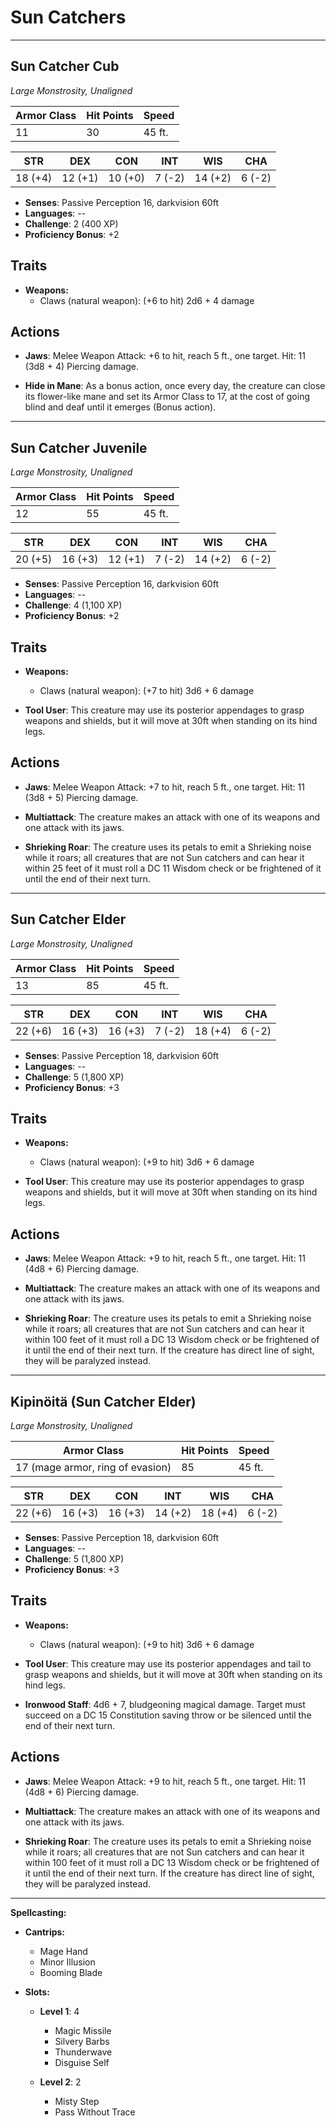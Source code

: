 
# Sun Catchers

<BlendedImage src='/library/images/SunCat.webp' alt='SunCat' />

---

## Sun Catcher Cub

_Large Monstrosity, Unaligned_

| **Armor Class** | **Hit Points** | **Speed** |
| --------------- | -------------- | --------- |
| 11              | 30             | 45 ft.    |

| **STR** | **DEX** | **CON** | **INT** | **WIS** | **CHA** |
| ------- | ------- | ------- | ------- | ------- | ------- |
| 18 (+4) | 12 (+1) | 10 (+0) | 7 (-2)  | 14 (+2) | 6 (-2)  |

- **Senses**: Passive Perception 16, darkvision 60ft
- **Languages**: --
- **Challenge**: 2 (400 XP)
- **Proficiency Bonus**: +2

## Traits

- **Weapons:**
  - Claws (natural weapon): (+6 to hit) 2d6 + 4 damage

## Actions

- **Jaws**: Melee Weapon Attack: +6 to hit, reach 5 ft., one target. Hit: 11 (3d8 + 4) Piercing damage.

- **Hide in Mane**: As a bonus action, once every day, the creature can close its flower-like mane and set its Armor Class to 17, at the cost of going blind and deaf until it emerges (Bonus action).

---

## Sun Catcher Juvenile

_Large Monstrosity, Unaligned_

| **Armor Class** | **Hit Points** | **Speed** |
| --------------- | -------------- | --------- |
| 12              | 55             | 45 ft.    |

| **STR** | **DEX** | **CON** | **INT** | **WIS** | **CHA** |
| ------- | ------- | ------- | ------- | ------- | ------- |
| 20 (+5) | 16 (+3) | 12 (+1) | 7 (-2)  | 14 (+2) | 6 (-2)  |

- **Senses**: Passive Perception 16, darkvision 60ft
- **Languages**: --
- **Challenge**: 4 (1,100 XP)
- **Proficiency Bonus**: +2

## Traits

- **Weapons:**

  - Claws (natural weapon): (+7 to hit) 3d6 + 6 damage

- **Tool User**: This creature may use its posterior appendages to grasp weapons and shields, but it will move at 30ft when standing on its hind legs.

## Actions

- **Jaws**: Melee Weapon Attack: +7 to hit, reach 5 ft., one target. Hit: 11 (3d8 + 5) Piercing damage.

- **Multiattack**: The creature makes an attack with one of its weapons and one attack with its jaws.

- **Shrieking Roar**: The creature uses its petals to emit a Shrieking noise while it roars; all creatures that are not Sun catchers and can hear it within 25 feet of it must roll a DC 11 Wisdom check or be frightened of it until the end of their next turn.

---

## Sun Catcher Elder

_Large Monstrosity, Unaligned_

| **Armor Class** | **Hit Points** | **Speed** |
| --------------- | -------------- | --------- |
| 13              | 85             | 45 ft.    |

| **STR** | **DEX** | **CON** | **INT** | **WIS** | **CHA** |
| ------- | ------- | ------- | ------- | ------- | ------- |
| 22 (+6) | 16 (+3) | 16 (+3) | 7 (-2)  | 18 (+4) | 6 (-2)  |

- **Senses**: Passive Perception 18, darkvision 60ft
- **Languages**: --
- **Challenge**: 5 (1,800 XP)
- **Proficiency Bonus**: +3

## Traits

- **Weapons:**

  - Claws (natural weapon): (+9 to hit) 3d6 + 6 damage

- **Tool User**: This creature may use its posterior appendages to grasp weapons and shields, but it will move at 30ft when standing on its hind legs.

## Actions

- **Jaws**: Melee Weapon Attack: +9 to hit, reach 5 ft., one target. Hit: 11 (4d8 + 6) Piercing damage.

- **Multiattack**: The creature makes an attack with one of its weapons and one attack with its jaws.

- **Shrieking Roar**: The creature uses its petals to emit a Shrieking noise while it roars; all creatures that are not Sun catchers and can hear it within 100 feet of it must roll a DC 13 Wisdom check or be frightened of it until the end of their next turn. If the creature has direct line of sight, they will be paralyzed instead.

---

## Kipinöitä (Sun Catcher Elder)

_Large Monstrosity, Unaligned_

| **Armor Class**                  | **Hit Points** | **Speed** |
| -------------------------------- | -------------- | --------- |
| 17 (mage armor, ring of evasion) | 85             | 45 ft.    |

| **STR** | **DEX** | **CON** | **INT** | **WIS** | **CHA** |
| ------- | ------- | ------- | ------- | ------- | ------- |
| 22 (+6) | 16 (+3) | 16 (+3) | 14 (+2) | 18 (+4) | 6 (-2)  |

- **Senses**: Passive Perception 18, darkvision 60ft
- **Languages**: --
- **Challenge**: 5 (1,800 XP)
- **Proficiency Bonus**: +3

## Traits

- **Weapons:**

  - Claws (natural weapon): (+9 to hit) 3d6 + 6 damage

- **Tool User**: This creature may use its posterior appendages and tail to grasp weapons and shields, but it will move at 30ft when standing on its hind legs.

- **Ironwood Staff**: 4d6 + 7, bludgeoning magical damage. Target must succeed on a DC 15 Constitution saving throw or be silenced until the end of their next turn.

## Actions

- **Jaws**: Melee Weapon Attack: +9 to hit, reach 5 ft., one target. Hit: 11 (4d8 + 6) Piercing damage.

- **Multiattack**: The creature makes an attack with one of its weapons and one attack with its jaws.

- **Shrieking Roar**: The creature uses its petals to emit a Shrieking noise while it roars; all creatures that are not Sun catchers and can hear it within 100 feet of it must roll a DC 13 Wisdom check or be frightened of it until the end of their next turn. If the creature has direct line of sight, they will be paralyzed instead.

---

**Spellcasting:**

- **Cantrips:**

  - Mage Hand
  - Minor Illusion
  - Booming Blade

- **Slots:**

  - **Level 1**: 4

    - Magic Missile
    - Silvery Barbs
    - Thunderwave
    - Disguise Self

  - **Level 2**: 2
    - Misty Step
    - Pass Without Trace
